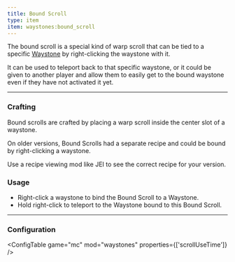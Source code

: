```yaml
---
title: Bound Scroll
type: item
item: waystones:bound_scroll
---
```


The bound scroll is a special kind of warp scroll that can be tied to a specific [Waystone](../waystone) by right-clicking the waystone
with it.

It can be used to teleport back to that specific waystone, or it could be given to another player and allow them to
easily get to the bound waystone even if they have not activated it yet.

---

### Crafting
    
Bound scrolls are crafted by placing a warp scroll inside the center slot of a waystone.

<NoteBox>
On older versions, Bound Scrolls had a separate recipe and could be bound by right-clicking a waystone.

Use a recipe viewing mod like JEI to see the correct recipe for your version.
</NoteBox>

### Usage

- Right-click a waystone to bind the Bound Scroll to a Waystone.
- Hold right-click to teleport to the Waystone bound to this Bound Scroll.

---

### Configuration

<ConfigTable game="mc" mod="waystones" properties={['scrollUseTime']} />